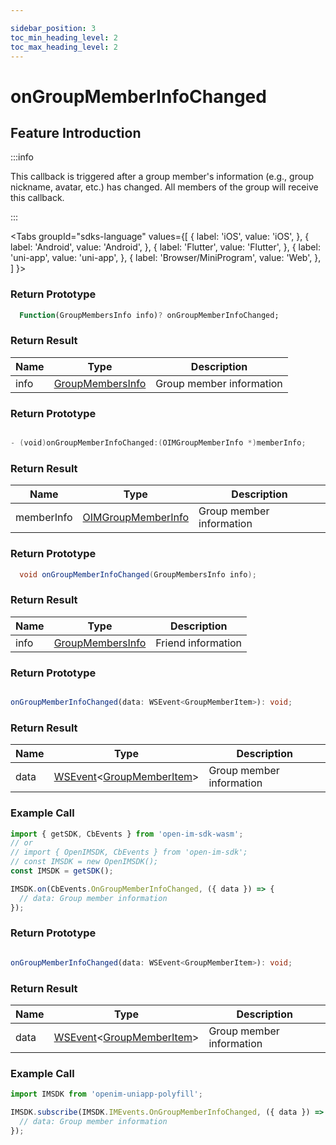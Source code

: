 ```yaml
---

sidebar_position: 3
toc_min_heading_level: 2
toc_max_heading_level: 2
---
```


# onGroupMemberInfoChanged

## Feature Introduction

:::info

This callback is triggered after a group member's information (e.g., group nickname, avatar, etc.) has changed. All members of the group will receive this callback.

:::

<Tabs
groupId="sdks-language"
values={[
{ label: 'iOS', value: 'iOS', },
{ label: 'Android', value: 'Android', },
{ label: 'Flutter', value: 'Flutter', },
{ label: 'uni-app', value: 'uni-app', },
{ label: 'Browser/MiniProgram', value: 'Web', },
]
}>

<TabItem value="Flutter">

### Return Prototype

```dart showLineNumbers
  Function(GroupMembersInfo info)? onGroupMemberInfoChanged;
```

### Return Result

| Name | Type                                                          | Description     |
| ---- | ------------------------------------------------------------- | --------------- |
| info | [GroupMembersInfo](/class/group/groupMemberInfo.mdx) | Group member information |

</TabItem>

<TabItem value="iOS">

### Return Prototype

```swift showLineNumbers

- (void)onGroupMemberInfoChanged:(OIMGroupMemberInfo *)memberInfo;

```

### Return Result

| Name       | Type                                                            | Description     |
| ---------- | --------------------------------------------------------------- | --------------- |
| memberInfo | [OIMGroupMemberInfo](/class/group/groupMemberInfo.mdx) | Group member information |

</TabItem>

<TabItem value="Android">

### Return Prototype

```java showLineNumbers
  void onGroupMemberInfoChanged(GroupMembersInfo info);
```

### Return Result

| Name | Type                                                          | Description     |
| ---- | ------------------------------------------------------------- | --------------- |
| info | [GroupMembersInfo](/class/group/groupMemberInfo.mdx) | Friend information |

</TabItem>

<TabItem value="Web">

### Return Prototype

```ts showLineNumbers

onGroupMemberInfoChanged(data: WSEvent<GroupMemberItem>): void;

```

### Return Result

| Name | Type                                                                                                  | Description       |
| ---- | ----------------------------------------------------------------------------------------------------- | ----------------- |
| data | [WSEvent](/class/response.mdx)<[GroupMemberItem](/class/group/groupMemberInfo.mdx)> | Group member information |

### Example Call

```js showLineNumbers
import { getSDK, CbEvents } from 'open-im-sdk-wasm';
// or
// import { OpenIMSDK, CbEvents } from 'open-im-sdk';
// const IMSDK = new OpenIMSDK();
const IMSDK = getSDK();

IMSDK.on(CbEvents.OnGroupMemberInfoChanged, ({ data }) => {
  // data: Group member information
});
```

</TabItem>

<TabItem value="uni-app">

### Return Prototype

```ts showLineNumbers

onGroupMemberInfoChanged(data: WSEvent<GroupMemberItem>): void;

```

### Return Result

| Name | Type                                                                                                  | Description       |
| ---- | ----------------------------------------------------------------------------------------------------- | ----------------- |
| data | [WSEvent](/class/response.mdx)<[GroupMemberItem](/class/group/groupMemberInfo.mdx)> | Group member information |

### Example Call

```js showLineNumbers
import IMSDK from 'openim-uniapp-polyfill';

IMSDK.subscribe(IMSDK.IMEvents.OnGroupMemberInfoChanged, ({ data }) => {
  // data: Group member information
});
```

</TabItem>

</Tabs>
